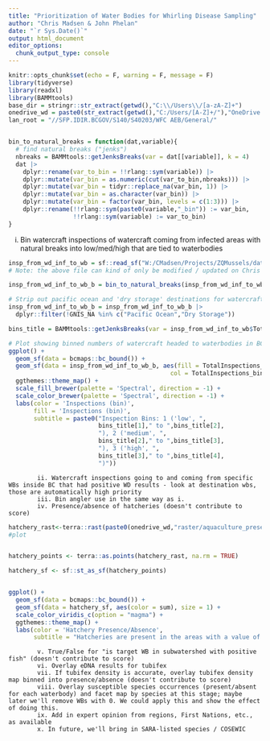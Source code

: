 ```yaml
---
title: "Prioritization of Water Bodies for Whirling Disease Sampling"
author: "Chris Madsen & John Phelan"
date: "`r Sys.Date()`"
output: html_document
editor_options: 
  chunk_output_type: console
---
```


```r
knitr::opts_chunk$set(echo = F, warning = F, message = F)
library(tidyverse)
library(readxl)
library(BAMMtools)
base_dir = stringr::str_extract(getwd(),"C:\\/Users\\/[a-zA-Z]+")
onedrive_wd = paste0(str_extract(getwd(),"C:/Users/[A-Z]+/"),"OneDrive - Government of BC/data/")
lan_root = "//SFP.IDIR.BCGOV/S140/S40203/WFC AEB/General/"


bin_to_natural_breaks = function(dat,variable){
  # find natural breaks ("jenks")
  nbreaks = BAMMtools::getJenksBreaks(var = dat[[variable]], k = 4)
  dat |> 
    dplyr::rename(var_to_bin = !!rlang::sym(variable)) |> 
    dplyr::mutate(var_bin = as.numeric(cut(var_to_bin,nbreaks))) |> 
    dplyr::mutate(var_bin = tidyr::replace_na(var_bin, 1)) |> 
    dplyr::mutate(var_bin = as.character(var_bin)) |> 
    dplyr::mutate(var_bin = factor(var_bin, levels = c(1:3))) |> 
    dplyr::rename(!!rlang::sym(paste0(variable,"_bin")) := var_bin,
                  !!rlang::sym(variable) := var_to_bin)
}
```

i. Bin watercraft inspections of watercraft coming from infected areas with natural breaks into low/med/high that are tied to waterbodies

```r
insp_from_wd_inf_to_wb = sf::read_sf("W:/CMadsen/Projects/ZQMussels/data/Waterbodies_with_Inspection_Data_Summaries_all_years_WD_Infected_Areas.gpkg")
# Note: the above file can kind of only be modified / updated on Chris' computer, as it depends on the ZQMussels R project (specifically, it's Options.csv file) and the {imdp} R package... but the output gets saved to Chris' W drive, so that should be accessible for everyone!

insp_from_wd_inf_to_wb_b = bin_to_natural_breaks(insp_from_wd_inf_to_wb, 'TotalInspections')

# Strip out pacific ocean and 'dry storage' destinations for watercraft.
insp_from_wd_inf_to_wb_b = insp_from_wd_inf_to_wb_b |> 
  dplyr::filter(!GNIS_NA %in% c("Pacific Ocean","Dry Storage"))

bins_title = BAMMtools::getJenksBreaks(var = insp_from_wd_inf_to_wb$TotalInspections, k = 4)

# Plot showing binned numbers of watercraft headed to waterbodies in BC from infected states / provinces as well as infected waterbodies in BC.
ggplot() + 
  geom_sf(data = bcmaps::bc_bound()) +
  geom_sf(data = insp_from_wd_inf_to_wb_b, aes(fill = TotalInspections_bin,
                                             col = TotalInspections_bin)) + 
  ggthemes::theme_map() + 
  scale_fill_brewer(palette = 'Spectral', direction = -1) +
  scale_color_brewer(palette = 'Spectral', direction = -1) + 
  labs(color = 'Inspections (bin)',
       fill = 'Inspections (bin)',
       subtitle = paste0("Inspection Bins: 1 ('low', ",
                         bins_title[1]," to ",bins_title[2],
                         "), 2 ('medium', ",
                         bins_title[2]," to ",bins_title[3],
                         "), 3 ('high', ",
                         bins_title[3]," to ",bins_title[4],
                         ")"))
```


			ii. Watercraft inspections going to and coming from specific WBs inside BC that had positive WD results - look at destination wbs, those are automatically high priority
			iii. Bin angler use in the same way as i.
			iv. Presence/absence of hatcheries (doesn't contribute to score)

```r
hatchery_rast<-terra::rast(paste0(onedrive_wd,"raster/aquaculture_presence_absence_raster.tif"))
#plot


hatchery_points <- terra::as.points(hatchery_rast, na.rm = TRUE)

hatchery_sf <- sf::st_as_sf(hatchery_points)


ggplot() +
  geom_sf(data = bcmaps::bc_bound()) +
  geom_sf(data = hatchery_sf, aes(color = sum), size = 1) +
  scale_color_viridis_c(option = "magma") +
  ggthemes::theme_map() +
  labs(color = 'Hatchery Presence/Absence',
       subtitle = "Hatcheries are present in the areas with a value of 1")

```

			
			
			v. True/False for "is target WB in subwatershed with positive fish" (doesn't contribute to score)
			vi. Overlay eDNA results for tubifex
			vii. If tubifex density is accurate, overlay tubifex density map binned into presence/absence (doesn't contribute to score)
			viii. Overlay susceptible species occurrences (present/absent for each waterbody) and facet map by species at this stage; maybe later we'll remove WBs with 0. We could apply this and show the effect of doing this.
			ix. Add in expert opinion from regions, First Nations, etc., as available
			x. In future, we'll bring in SARA-listed species / COSEWIC
